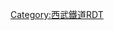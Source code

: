 {{Routemap|inline=<includeonly>yes</includeonly>|collapse=yes|title=國分寺線|title-bg=#0c6|title-color=white|map=
BHFq!~HUBa\STRq\~~ ~~[[東日本旅客鐵道|JR東]]：[[中央線快速|中央線]]
KBHFaq!~HUB\STR+r\~~0.0~~SK01 '''[[國分寺站|國分寺]]'''
KBHFa!~HUBe\STR\~~ ~~↓[[多摩湖線]]
DST~~0.9~~{{link-ja|羽根澤信號場|羽根沢信号場}}
KRZt~~ ~~←JR東：[[武藏野線]]→
BHF~~2.1~~SK02 '''[[戀之窪站|戀之窪]]'''
hKRZWae~~ ~~[[玉川上水]]
BHF~~3.6~~SK03 '''[[鷹之台站|鷹之台]]'''
ABZg+l~~ ~~[[拜島線]]→
BHF~~5.1~~SK04 '''[[小川站 (東京都)|小川]]'''
ABZgr~~ ~~←拜島線
KRZu~~ ~~←多摩湖線→
ABZg+r~~ ~~←[[新宿線 (西武鐵道)|新宿線]]
BHF~~7.8~~SK05 '''[[東村山站|東村山]]'''
\ABZgl\STR+r~~ ~~[[西武園線]]→
\STR\KHSTe~~ ~~[[西武園站|西武園]]
LSTR~~ ~~↓新宿線
KHSTe~~ ~~[[本川越站|本川越]]
|bottom={{navbar|西武鐵道RDT/國分寺線}}
}}<noinclude>{{rdt intro|[[國分寺線|西武鐵道國分寺線]]}}

[[Category:西武鐵道RDT]]
[[Category:國分寺線| ]]

</noinclude>